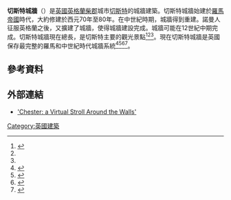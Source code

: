 '''切斯特城牆'''（{{lang-en|Chester city walls}}）是[[英國|英國]][[英格蘭|英格蘭]][[柴郡|柴郡]]城市[[切斯特|切斯特]]的城牆建築。切斯特城牆始建於[[羅馬帝國|羅馬帝國]]時代，大約修建於西元70年至80年。在中世紀時期，城牆得到重建。諾曼人征服英格蘭之後，又擴建了城牆，使得城牆建設完成。城牆可能在12世紀中期完成。切斯特城牆現在總長{{convert|2|mi|km|1}}，是切斯特主要的觀光景點<ref>{{Citation| url = http://www.cheshirewestandchester.gov.uk/visiting/heritage/heritage_trails.aspx| title = Heritage Trails: Chester City Walls Trail| accessdate = 23 September 2011| publisher = [[Cheshire_West_and_Chester|Cheshire West and Chester]] Council| deadurl = yes| archiveurl = https://web.archive.org/web/20110928175855/http://www.cheshirewestandchester.gov.uk/visiting/heritage/heritage_trails.aspx| archivedate = 2011年9月28日}}</ref><ref name=cher/><ref name=disc/>。現在切斯特城牆是英國保存最完整的羅馬和中世紀時代城牆系統<ref name=disc>{{Citation| url = http://www.discoverchester.co.uk/Walls.html| title = Chester's Historic Walls| accessdate = 14 July 2011| publisher = Discover Chester| deadurl = yes| archiveurl = https://web.archive.org/web/20120324195829/http://www.discoverchester.co.uk/Walls.html| archivedate = 2012年3月24日| df = }}</ref><ref>{{Citation | url = http://www.virtualchester.org/view/view_theme.php?id=3| title = City Gates and Walls| accessdate = 14 July 2011| publisher = Chester City Council}}</ref><ref>{{Harvnb|Morriss|1993|p=43.}}</ref><ref>{{Citation | last = Howe| first = Steve| author-link = | publication-date = | date = | year = | title = An Introduction to Chester| edition = | volume = | series = | publication-place = Chester| place = | publisher = B&W Picture Place| pages = | page = | id = | isbn = | doi = | oclc = | url = http://www.chesterwalls.info/chesterintro.html| accessdate =14 July 2011}}</ref>。
==參考資料==
{{Reflist}}
==外部連結==
* [http://www.chesterwalls.info 'Chester: a Virtual Stroll Around the Walls']
{{Commons category-inline|Chester city walls}}
[[Category:英國建築|Category:英國建築]]